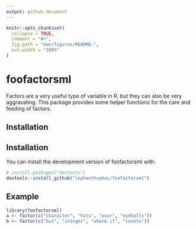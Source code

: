 ```yaml
---
output: github_document
---
```


<!-- README.md is generated from README.Rmd. Please edit that file -->

```r
knitr::opts_chunk$set(
  collapse = TRUE,
  comment = "#>",
  fig.path = "man/figures/README-",
  out.width = "100%"
)
```

# foofactorsml

<!-- badges: start -->
<!-- badges: end -->

Factors are a very useful type of variable in R, but they can also be very aggravating. This package provides some helper functions for the care and feeding of factors.

## Installation


## Installation

You can install the development version of foofactorsml with:
``` r
# install.packages("devtools")
devtools::install_github("lephanthuymai/foofactorsml")
```
## Example

```r
library(foofactorsml)
a <- factor(c("character", "hits", "your", "eyeballs"))
b <- factor(c("but", "integer", "where it", "counts"))
```
